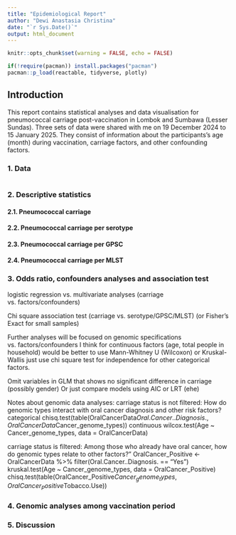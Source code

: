 ```yaml
---
title: "Epidemiological Report"
author: "Dewi Anastasia Christina"
date: "`r Sys.Date()`"
output: html_document
---
```


```r
knitr::opts_chunk$set(warning = FALSE, echo = FALSE)

if(!require(pacman)) install.packages("pacman")
pacman::p_load(reactable, tidyverse, plotly)
```

## Introduction

This report contains statistical analyses and data visualisation for pneumococcal carriage post-vaccination in Lombok and Sumbawa (Lesser Sundas). Three sets of data were shared with me on 19 December 2024 to 15 January 2025. They consist of information about the participants's age (month) during vaccination, carriage factors, and other confounding factors.

### 1. Data

```r


```

### 2. Descriptive statistics

#### 2.1. Pneumococcal carriage

#### 2.2. Pneumococcal carriage per serotype

#### 2.3. Pneumococcal carriage per GPSC

#### 2.4. Pneumococcal carriage per MLST

### 3. Odds ratio, confounders analyses and association test

logistic regression vs. multivariate analyses (carriage vs. factors/confounders)

Chi square association test (carriage vs. serotype/GPSC/MLST) (or Fisher's Exact for small samples)

Further analyses will be focused on genomic specifications vs. factors/confounders I think for continuous factors (age, total people in household) would be better to use Mann-Whitney U (Wilcoxon) or Kruskal-Wallis just use chi square test for independence for other categorical factors.

Omit variables in GLM that shows no significant difference in carriage (possibly gender) Or just compare models using AIC or LRT (ehe)

Notes about genomic data analyses: carriage status is not filtered: How do genomic types interact with oral cancer diagnosis and other risk factors? categorical chisq.test(table(OralCancerData$Oral.Cancer..Diagnosis., OralCancerData$Cancer_genome_types)) continuous wilcox.test(Age \~ Cancer_genome_types, data = OralCancerData)

carriage status is filtered: Among those who already have oral cancer, how do genomic types relate to other factors?" OralCancer_Positive \<- OralCancerData %\>% filter(Oral.Cancer..Diagnosis. == "Yes") kruskal.test(Age \~ Cancer_genome_types, data = OralCancer_Positive) chisq.test(table(OralCancer_Positive$Cancer_genome_types, OralCancer_Positive$Tobacco.Use))

### 4. Genomic analyses among vaccination period

### 5. Discussion
